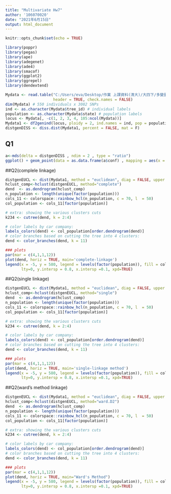 ---
title: "Multivariate Hw7"
author: '106070020'
date: "2021年6月15日"
output: html_document
---

```{r setup, include=FALSE}
knitr::opts_chunk$set(echo = TRUE)
```

```{r warning=F, message=F}
library(poppr)
library(pegas)
library(ape)
library(adegenet)
library(ade4)
library(smacof)
library(ggplot2)
library(ggrepel)
library(dendextend)
```


```{r}
Mydata <- read.table("C:/Users/eva/Desktop/作業 上課資料(清大)/大四下/多變量/hw7/Master_Pinus_data_genotype.txt", 
                     header = TRUE, check.names = FALSE)
dim(Mydata) # 550 individuals x 3082 SNPs
ind <- as.character(Mydata$tree_id) # individual labels
population <- as.character(Mydata$state) # population labels
locus <- Mydata[, -c(1, 2, 3, 4, 105:ncol(Mydata))]
Mydata1 <- df2genind(locus, ploidy = 2, ind.names = ind, pop = population, sep="")
distgenDISS <- diss.dist(Mydata1, percent = FALSE, mat = F) 
```

## Q1
```{r}
a<-mds(delta = distgenDISS , ndim = 2 , type = "ratio")
ggplot() + geom_point(data = as.data.frame(a$conf) , mapping = aes(x = D1, y = D2, color = population), alpha = 0.5) + labs(title = "MDS configuration ")

```

##Q2(complele linkage)
```{r}
distgenEUCL <- dist(Mydata1, method = "euclidean", diag = FALSE, upper = FALSE, p = 2)
hclust_comp<-hclust(distgenEUCL, method="complete")
dend  <- as.dendrogram(hclust_comp)
n_population <- length(unique(factor(population)))
cols_11 <- colorspace::rainbow_hcl(n_population, c = 70, l  = 50)
col_population <- cols_11[factor(population)]

# extra: showing the various clusters cuts 
k234 <- cutree(dend, k = 2:4)

# color labels by car company:
labels_colors(dend) <- col_population[order.dendrogram(dend)]
# color branches based on cutting the tree into 4 clusters:
dend <- color_branches(dend, k = 11)

### plots
par(mar = c(4,1,1,12))
plot(dend, horiz = TRUE, main='complete-linkage')
legend(x = -5, y = 580, legend = levels(factor(population)), fill = cols_11, cex=0.9, bty='o',
       lty=0, y.intersp = 0.8, x.intersp =0.1, xpd=TRUE)

```

##Q2(single linkage)
```{r}
distgenEUCL <- dist(Mydata1, method = "euclidean", diag = FALSE, upper = FALSE, p = 2)
hclust_comp<-hclust(distgenEUCL, method="single")
dend  <- as.dendrogram(hclust_comp)
n_population <- length(unique(factor(population)))
cols_11 <- colorspace::rainbow_hcl(n_population, c = 70, l  = 50)
col_population <- cols_11[factor(population)]

# extra: showing the various clusters cuts 
k234 <- cutree(dend, k = 2:4)

# color labels by car company:
labels_colors(dend) <- col_population[order.dendrogram(dend)]
# color branches based on cutting the tree into 4 clusters:
dend <- color_branches(dend, k = 11)

### plots
par(mar = c(4,1,1,12))
plot(dend, horiz = TRUE, main='single-linkage method')
legend(x = -5, y = 580, legend = levels(factor(population)), fill = cols_11, cex=0.9, bty='o',
       lty=0, y.intersp = 0.8, x.intersp =0.1, xpd=TRUE)
```

##Q2(ward’s method linkage)
```{r}
distgenEUCL <- dist(Mydata1, method = "euclidean", diag = FALSE, upper = FALSE, p = 2)
hclust_comp<-hclust(distgenEUCL, method="ward.D2")
dend  <- as.dendrogram(hclust_comp)
n_population <- length(unique(factor(population)))
cols_11 <- colorspace::rainbow_hcl(n_population, c = 70, l  = 50)
col_population <- cols_11[factor(population)]

# extra: showing the various clusters cuts 
k234 <- cutree(dend, k = 2:4)

# color labels by car company:
labels_colors(dend) <- col_population[order.dendrogram(dend)]
# color branches based on cutting the tree into 4 clusters:
dend <- color_branches(dend, k = 11)

### plots
par(mar = c(4,1,1,12))
plot(dend, horiz = TRUE, main="Ward's Method")
legend(x = -5, y = 580, legend = levels(factor(population)), fill = cols_11, cex=0.9, bty='o',
       lty=0, y.intersp = 0.8, x.intersp =0.1, xpd=TRUE)
```



